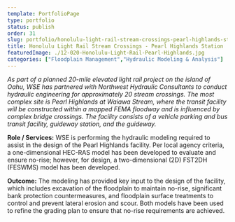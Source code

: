 ```yaml
---
template: PortfolioPage
type: portfolio
status: publish
order: 31
slug: portfolio/honolulu-light-rail-stream-crossings-pearl-highlands-station
title: Honolulu Light Rail Stream Crossings - Pearl Highlands Station
featuredImage: ./12-020-Honolulu-Light-Rail-Pearl-Highlands.jpg
categories: ["Floodplain Management","Hydraulic Modeling & Analysis"]
---
```


_As part of a planned 20-mile elevated light rail project on the island of Oahu, WSE has partnered with Northwest Hydraulic Consultants to conduct hydraulic engineering for approximately 20 stream crossings. The most complex site is Pearl Highlands at Waiawa Stream, where the transit facility will be constructed within a mapped FEMA floodway and is influenced by complex bridge crossings. The facility consists of a vehicle parking and bus transit facility, guideway station, and the guideway._  
  
**Role / Services:** WSE is performing the hydraulic modeling required to assist in the design of the Pearl Highlands facility. Per local agency criteria, a one-dimensional HEC-RAS model has been developed to evaluate and ensure no-rise; however, for design, a two-dimensional (2D) FST2DH (FESWMS) model has been developed.  
  
**Outcome:** The modeling has provided key input to the design of the facility, which includes excavation of the floodplain to maintain no-rise, significant bank protection countermeasures, and floodplain surface treatments to control and prevent lateral erosion and scour. Both models have been used to refine the grading plan to ensure that no-rise requirements are achieved.